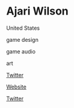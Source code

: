 # Ajari Wilson

<Location>

United States

</Location>



<Skills>

game design

game audio

art

</Skills>

<Personal>

[Twitter](https://twitter.com/AjariWilson)

</Personal>

<Business>

[Website](http://adversarygames.com/)

[Twitter](https://twitter.com/adversarygames)

</Business>


